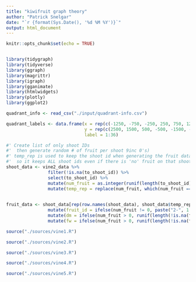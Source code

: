 ---
title: "kiwifruit graph theory"
author: "Patrick Snelgar"
date: "`r {format(Sys.Date(), '%d %M %Y')}`"
output: html_document
---

```{r setup, include=FALSE}
knitr::opts_chunk$set(echo = TRUE)


library(tidygraph)
library(tidyverse)
library(ggraph)
library(magrittr)
library(igraph)
library(gganimate)
library(htmlwidgets)
library(plotly)
library(ggplot2)
```

```{r data-import, echo=FALSE}

quadrant_info <- read_csv("./input/quadrant-info.csv")

quadrant_labels <- data.frame(x = rep(c(-1250, -750, -250, 250, 750, 1250), each = 6),
							  y = rep(c(2500, 1500, 500, -500, -1500, -2500), 6),
							  label = 1:36)

```

```{r vine2_fake_data}
#' Create list of only shoot IDs
#'  then generate random # of fruit per shoot 9inc 0's)
#' temp_rep is used to keep the shoot id when generating the fruit data frame 
#'  so it keeps ALL shoot ids even if there is 'no' fruit on that shoot
shoot_data <- vine2_data %>%
				filter(!is.na(to_shoot_id)) %>%
				select(to_shoot_id) %>%
				mutate(num_fruit = as.integer(runif(length(to_shoot_id), 0, 6))) %>%
				mutate(temp_rep = replace(num_fruit, which(num_fruit == 0), 1))
				

fruit_data <- shoot_data[rep(row.names(shoot_data), shoot_data$temp_rep), 1:2] %>%
				mutate(fruit_id = ifelse(num_fruit != 0, paste("2-", 1:length(to_shoot_id)), NA)) %>%
				mutate(dm = ifelse(num_fruit > 0, runif(length(!is.na(fruit_id)), 16,19), NA)) %>%
				mutate(fw = ifelse(num_fruit > 0, runif(length(!is.na(fruit_id)), 120, 150), NA))
```

```{r vine1, echo=FALSE}

source("./sources/vine1.R")

```

```{r vine2, echo=FALSE}

source("./sources/vine2.R")

```

```{r vine3, echo=FALSE}

source("./sources/vine3.R")

```

```{r vine4, echo=FALSE}

source("./sources/vine4.R")

```

```{r vine5, echo=FALSE}

source("./sources/vine5.R")

```
